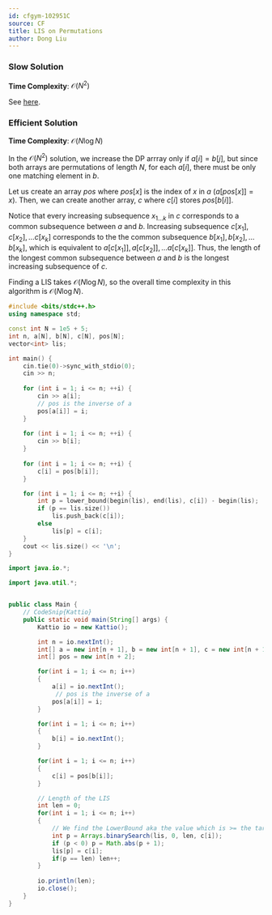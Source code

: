 ```yaml
---
id: cfgym-102951C
source: CF
title: LIS on Permutations
author: Dong Liu
---
```


### Slow Solution

**Time Complexity**: $\mathcal O(N^2)$

See [here](/gold/paths-grids#solution---longest-common-subsequence).

### Efficient Solution

**Time Complexity**: $\mathcal O(N\log N)$

In the $\mathcal O(N^2)$ solution, we increase the DP arrray only if
$a[i] = b[j]$, but since both arrays are permutations of length $N$, for each
$a[i]$, there must be only one matching element in $b$.

Let us create an array $pos$ where $pos[x]$ is the index of $x$ in $a$
($a[pos[x]] = x$). Then, we can create another array, $c$ where $c[i]$ stores
$pos[b[i]]$.

Notice that every increasing subsequence $x_{1 \dots k}$ in $c$ corresponds to a
common subsequence between $a$ and $b$. Increasing subsequence
$c[x_1], c[x_2], \dots c[x_k]$ corresponds to the the common subsequence
$b[x_1], b[x_2], \dots b[x_k]$, which is equivalent to
$a[c[x_1]], a[c[x_2]], \dots a[c[x_k]]$. Thus, the length of the longest common
subsequence between $a$ and $b$ is the longest increasing subsequence of $c$.

Finding a LIS takes $\mathcal O(N\log N)$, so the overall time complexity in
this algorithm is $\mathcal O(N\log N)$.

<LanguageSection>

<CPPSection>

```cpp
#include <bits/stdc++.h>
using namespace std;

const int N = 1e5 + 5;
int n, a[N], b[N], c[N], pos[N];
vector<int> lis;

int main() {
	cin.tie(0)->sync_with_stdio(0);
	cin >> n;
	
	for (int i = 1; i <= n; ++i) {
		cin >> a[i];
		// pos is the inverse of a
		pos[a[i]] = i;
	}
	
	for (int i = 1; i <= n; ++i) {
		cin >> b[i];
	}
	
	for (int i = 1; i <= n; ++i) {
		c[i] = pos[b[i]];
	}

	for (int i = 1; i <= n; ++i) {
		int p = lower_bound(begin(lis), end(lis), c[i]) - begin(lis);
		if (p == lis.size())
			lis.push_back(c[i]);
		else
			lis[p] = c[i];
	}
	cout << lis.size() << '\n';
}
```

</CPPSection>

<JavaSection>
	
``` java
import java.io.*;

import java.util.*;


public class Main {
	// CodeSnip{Kattio}
	public static void main(String[] args) {
		Kattio io = new Kattio();

		int n = io.nextInt();		
		int[] a = new int[n + 1], b = new int[n + 1], c = new int[n + 1], lis = new int[n + 1];
		int[] pos = new int[n + 2];

		for(int i = 1; i <= n; i++)
		{
			a[i] = io.nextInt();
			 // pos is the inverse of a
			pos[a[i]] = i;
		}

		for(int i = 1; i <= n; i++)
		{
			b[i] = io.nextInt();
		}

		for(int i = 1; i <= n; i++)
		{
			c[i] = pos[b[i]];
		}

		// Length of the LIS
		int len = 0; 
		for(int i = 1; i <= n; i++)
		{
			// We find the LowerBound aka the value which is >= the target value using Arrays.binarySearch.
			int p = Arrays.binarySearch(lis, 0, len, c[i]); 
			if (p < 0) p = Math.abs(p + 1);
			lis[p] = c[i];
			if(p == len) len++;
		}
		
		io.println(len);
		io.close();
	}
}	
```	
				 
</JavaSection>

</LanguageSection>
